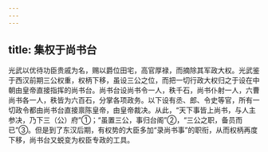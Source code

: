 ```yaml
---
---
---
```

title: 集权于尚书台
---



光武以优待功臣贵戚为名，赐以爵位田宅，高官厚禄，而摘除其军政大权。光武鉴于西汉前期三公权重，权柄下移，虽设三公之位，而把一切行政大权归之于设在中朝由皇帝直接指挥的尚书台。尚书台设尚书令一人，秩千石，尚书仆射一人，六曹尚书各一人，秩皆为六百石，分掌各项政务。以下设有丞、郎、令史等官，所有一切政令都由尚书台直接禀陈皇帝，由皇帝裁决。从此，“天下事皆上尚书，与人主参决，乃下三（公）府”①；“虽置三公，事归台阁”②，“三公之职，备员而已”③。但是到了东汉后期，有权势的大臣多加“录尚书事”的职衔，从而权柄再度下移，尚书台又蜕变为权臣专政的工具。